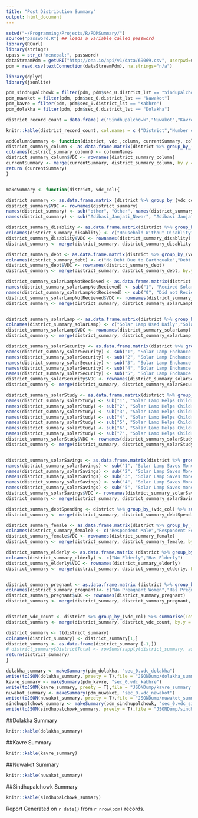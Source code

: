 ```yaml
---
title: "Post Distribution Summary"
output: html_document
---
```


```r
setwd("~/Programming/Projects/R/PDMSummary/")
source("password.R") ## loads a variable called password
library(RCurl)
library(stringr)
upass = str_c("mcnepal:", password)
dataStreamPdm = getURI("http://ona.io/api/v1/data/69069.csv", userpwd=upass, httpauth = 1L)
pdm = read.csv(textConnection(dataStreamPdm), na.strings="n/a")
```

```r

library(dplyr)
library(jsonlite)

pdm_sindhupalchowk = filter(pdm, pdm$sec_0.district_lst == "Sindupalchowk")
pdm_nuwakot = filter(pdm, pdm$sec_0.district_lst == "Nawakot")
pdm_kavre = filter(pdm, pdm$sec_0.district_lst == "Kabhre")
pdm_dolakha = filter(pdm, pdm$sec_0.district_lst == "Dolakha")

district_record_count = data.frame( c("Sindhupalchowk","Nuwakot","Kavrepalanchowk", "Dolakha"), c(nrow(pdm_sindhupalchowk),nrow(pdm_nuwakot),nrow(pdm_kavre),nrow(pdm_dolakha)))

```

```r
knitr::kable(district_record_count, col.names = c ("District","Number of Records"))
```

```r
addColumnSummary <- function(district, vdc ,column, currentSummary, columnNames){
district_summary_column <- as.data.frame.matrix(district %>% group_by_(vdc_col) %>% select_(column)%>% table())
colnames(district_summary_column) <- columnNames
district_summary_column$VDC <- rownames(district_summary_column)
currentSummary <- merge(currentSummary, district_summary_column, by.y = "VDC", by.x = "VDC") 
return (currentSummary)
}


makeSummary <- function(district, vdc_col){

district_summary <- as.data.frame.matrix (district %>% group_by_(vdc_col) %>% select(sec_1.respondent.ethnicity_lst) %>% table())
district_summary$VDC <- rownames(district_summary)
names(district_summary) <- sub("other", "Other", names(district_summary))
names(district_summary) <- sub("Adibasi_Janjati_Newar", "Adibasi Janjati", names(district_summary))

district_summary_disablity <- as.data.frame.matrix(district %>% group_by_(vdc_col) %>% select(sec_1.respondent.hh_categories.physical_disability)%>% table())
colnames(district_summary_disablity) <- c("Household Without Disablity","Household With Disablity")
district_summary_disablity$VDC <- rownames(district_summary_disablity)
district_summary <- merge(district_summary, district_summary_disablity, by.y = "VDC", by.x = "VDC")

district_summary_debt <- as.data.frame.matrix(district %>% group_by_(vdc_col) %>% select(sec_7.debt_quake)%>% table())
colnames(district_summary_debt) <- c("No Debt Due to Earthquake","Debt Taken Due to Earthquake")
district_summary_debt$VDC <- rownames(district_summary_debt)
district_summary <- merge(district_summary, district_summary_debt, by.y = "VDC", by.x = "VDC")

district_summary_solarLampNotRecieved <- as.data.frame.matrix(district %>% group_by_(vdc_col) %>% select(sec_4.receive_lantern)%>% table())
names(district_summary_solarLampNotRecieved) <- sub("1", "Recived Solar Lamp", names(district_summary_solarLampNotRecieved))
names(district_summary_solarLampNotRecieved) <- sub("0", "Did not Recieve Solar Lamp", names(district_summary_solarLampNotRecieved))
district_summary_solarLampNotRecieved$VDC <- rownames(district_summary_solarLampNotRecieved)
district_summary <- merge(district_summary, district_summary_solarLampNotRecieved, by.y = "VDC", by.x = "VDC")


district_summary_solarLamp <- as.data.frame.matrix(district %>% group_by_(vdc_col) %>% select(sec_4.lantern_use)%>% table())
colnames(district_summary_solarLamp) <- c("Solar Lamp Used Daily","Solar Lamp Used 4-5 Times/Week", "Solar Lamp Used 2-3 Times/Week", "Solar Lamp Seldom Used", "Never Used Solar Lamp")
district_summary_solarLamp$VDC <- rownames(district_summary_solarLamp)
district_summary <- merge(district_summary, district_summary_solarLamp, by.y = "VDC", by.x = "VDC")

district_summary_solarSecurity <- as.data.frame.matrix(district %>% group_by_(vdc_col) %>% select(sec_4.solar_light.light_safety)%>% table())
names(district_summary_solarSecurity) <- sub("1", "Solar Lamp Enchance Securty: Strongly Agree", names(district_summary_solarSecurity))
names(district_summary_solarSecurity) <- sub("2", "Solar Lamp Enchance Securty: Agree", names(district_summary_solarSecurity))
names(district_summary_solarSecurity) <- sub("3", "Solar Lamp Enchance Securty: Neutral", names(district_summary_solarSecurity))
names(district_summary_solarSecurity) <- sub("4", "Solar Lamp Enchance Securty: Disagree", names(district_summary_solarSecurity))
names(district_summary_solarSecurity) <- sub("5", "Solar Lamp Enchance Securty: Strongly Disagree", names(district_summary_solarSecurity))
district_summary_solarSecurity$VDC <- rownames(district_summary_solarSecurity)
district_summary <- merge(district_summary, district_summary_solarSecurity, by.y = "VDC", by.x = "VDC")

district_summary_solarStudy <- as.data.frame.matrix(district %>% group_by_(vdc_col) %>% select(sec_4.solar_light.study_light)%>% table())
names(district_summary_solarStudy) <- sub("1", "Solar Lamp Helps Children Study: Strongly Agree", names(district_summary_solarStudy))
names(district_summary_solarStudy) <- sub("2", "Solar Lamp Helps Children Study: Agree", names(district_summary_solarStudy))
names(district_summary_solarStudy) <- sub("3", "Solar Lamp Helps Children Study: Neutral", names(district_summary_solarStudy))
names(district_summary_solarStudy) <- sub("4", "Solar Lamp Helps Children Study: Disagree", names(district_summary_solarStudy))
names(district_summary_solarStudy) <- sub("5", "Solar Lamp Helps Children Study: Strongly Disagree", names(district_summary_solarStudy))
names(district_summary_solarStudy) <- sub("6", "Solar Lamp Helps Children Study: No Children", names(district_summary_solarStudy))
names(district_summary_solarStudy) <- sub("7", "Solar Lamp Helps Children Study: Children Not in School ", names(district_summary_solarStudy))
district_summary_solarStudy$VDC <- rownames(district_summary_solarStudy)
district_summary <- merge(district_summary, district_summary_solarStudy, by.y = "VDC", by.x = "VDC")


district_summary_solarSavings <- as.data.frame.matrix(district %>% group_by_(vdc_col) %>% select(sec_4.solar_light.lighting_savings)%>% table())
names(district_summary_solarSavings) <- sub("1", "Solar Lamp Saves Money: Strongly Agree", names(district_summary_solarSavings))
names(district_summary_solarSavings) <- sub("2", "Solar Lamp Saves Money: Agree", names(district_summary_solarSavings))
names(district_summary_solarSavings) <- sub("3", "Solar Lamp Saves Money: Neutral", names(district_summary_solarSavings))
names(district_summary_solarSavings) <- sub("4", "Solar Lamp Saves Money: Disagree", names(district_summary_solarSavings))
names(district_summary_solarSavings) <- sub("5", "Solar Lamp Saves money: Strongly Disagree", names(district_summary_solarSavings))
district_summary_solarSavings$VDC <- rownames(district_summary_solarSavings)
district_summary <- merge(district_summary, district_summary_solarSavings, by.y = "VDC", by.x = "VDC")

district_summary_debtSpending <- district %>% group_by_(vdc_col) %>% summarise(FoodSpending = sum(sec_7.debt_earthquake.debt_food, na.rm = TRUE), HouseholdItemSpending = sum(sec_7.debt_earthquake.debt_basic_hh, na.rm = TRUE), ConstructionSpending = (sum (sec_7.debt_earthquake.debt_shelter, na.rm = TRUE) + sum(sec_7.debt_earthquake.debt_labor, na.rm = TRUE)), SavingAfterDebtSpending = sum(sec_7.debt_earthquake.debt_savings, na.rm = TRUE))
district_summary <- merge(district_summary, district_summary_debtSpending, by.y = vdc_col, by.x = "VDC")

district_summary_female <- as.data.frame.matrix(district %>% group_by_(vdc_col) %>% select(sec_1.respondent.respondent_female)%>% table())
colnames(district_summary_female) <- c("Respondent Male","Respondent Female")
district_summary_female$VDC <- rownames(district_summary_female)
district_summary <- merge(district_summary, district_summary_female, by.y = "VDC", by.x = "VDC")

district_summary_elderly <- as.data.frame.matrix (district %>% group_by_(vdc_col) %>% select(sec_1.respondent.hh_categories.elderly_people) %>% table())
colnames(district_summary_elderly) <- c("No Elderly","Has Elderly")
district_summary_elderly$VDC <- rownames(district_summary_elderly)
district_summary <- merge(district_summary, district_summary_elderly, by.y = "VDC", by.x = "VDC")


district_summary_pregnant <- as.data.frame.matrix (district %>% group_by_(vdc_col) %>% select(sec_1.respondent.hh_categories.pregnant_lactating_women) %>% table())
colnames(district_summary_pregnant)<- c("No Preagnant Women","Has Pregnant Women")
district_summary_pregnant$VDC <- rownames(district_summary_pregnant)
district_summary <- merge(district_summary, district_summary_pregnant, by.y = "VDC", by.x = "VDC")


district_vdc_count <- district %>% group_by_(vdc_col) %>% summarise(TotalRecords = n()) 
district_summary <- merge(district_summary, district_vdc_count, by.y = vdc_col, by.x = "VDC")

district_summary <- t(district_summary)
colnames(district_summary) <- district_summary[1,]
district_summary <- as.data.frame(district_summary [-1,])
# district_summary$DistrictTotal <- rowSums(sapply(district_summary, as.numeric))
return(district_summary)
}

dolakha_summary <- makeSummary(pdm_dolakha, "sec_0.vdc_dolakha")
write(toJSON(dolakha_summary, preety = T),file = "JSONDump/dolakha_summary.json")
kavre_summary <- makeSummary(pdm_kavre, "sec_0.vdc_kabhre")
write(toJSON(kavre_summary, preety = T),file = "JSONDump/kavre_summary.json")
nuwakot_summary <- makeSummary(pdm_nuwakot, "sec_0.vdc_nawakot")
write(toJSON(nuwakot_summary, preety = T),file = "JSONDump/nuwakot_summary.json")
sindhupalchowk_summary <- makeSummary(pdm_sindhupalchowk, "sec_0.vdc_sindu")
write(toJSON(sindhupalchowk_summary, preety = T),file = "JSONDump/sindhupalchowk_summary.json")
```
##Dolakha Summary 
```r
knitr::kable(dolakha_summary)
```

##Kavre Summary 
```r
knitr::kable(kavre_summary)
```

##Nuwakot Summary 
```r
knitr::kable(nuwakot_summary)
```

##Sindhupalchowk Summary 
```r
knitr::kable(sindhupalchowk_summary)
```

Report Generated on `r date()` from `r nrow(pdm)` records. 